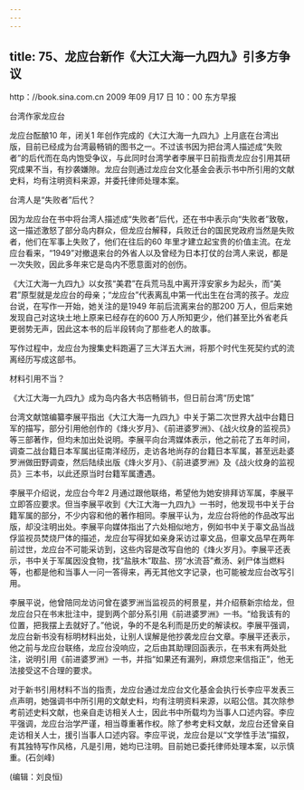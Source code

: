 ```yaml
---
---
---
```

title: 75、龙应台新作《大江大海一九四九》引多方争议
---




http：//book.sina.com.cn 2009 年09 月17 日 10：00 东方早报



台湾作家龙应台

龙应台酝酿10 年，闭关1 年创作完成的《大江大海一九四九》上月底在台湾出版，目前已经成为台湾最畅销的图书之一。不过该书因为把台湾人描述成“失败者”的后代而在岛内饱受争议，与此同时台湾学者李展平日前指责龙应台引用其研究成果不当，有抄袭嫌隙。龙应台则通过龙应台文化基金会表示书中所引用的文献史料，均有注明资料来源，并委托律师处理本案。

台湾人是“失败者”后代？

因为龙应台在书中将台湾人描述成“失败者”后代，还在书中表示向“失败者”致敬，这一描述激怒了部分岛内群众，但龙应台解释，兵败迁台的国民党政府当然是失败者，他们在军事上失败了，他们在往后的60 年里才建立起宝贵的价值主流。在龙应台看来，“1949”对撤退来台的外省人以及曾经为日本打仗的台湾人来说，都是一次失败，因此多年来它是岛内不愿意面对的创伤。

《大江大海一九四九》以女孩“美君”在兵荒马乱中离开淳安家乡为起头，而“美君”原型就是龙应台的母亲；“龙应台”代表离乱中第一代出生在台湾的孩子。龙应台说，在写作一开始，她关注的是1949 年前后流离来台的那200 万人，但后来她发现自己对这块土地上原来已经存在的600 万人所知更少，他们甚至比外省老兵更弱势无声，因此这本书的后半段转向了那些老人的故事。

写作过程中，龙应台为搜集史料跑遍了三大洋五大洲，将那个时代生死契约式的流离经历写成这部书。

材料引用不当？

《大江大海一九四九》成为岛内各大书店畅销书，但日前台湾“历史馆”

台湾文献馆编纂李展平指出《大江大海一九四九》中关于第二次世界大战中台籍日军的描写，部分引用他创作的《烽火岁月》、《前进婆罗洲》、《战火纹身的监视员》等三部著作，但均未加出处说明。李展平向台湾媒体表示，他之前花了五年时间，调查二战台籍日本军属出征南洋经历，走访各地尚存的台籍日本军属，甚至远赴婆罗洲做田野调查，然后陆续出版《烽火岁月》、《前进婆罗洲》及《战火纹身的监视员》三本书，以此还原当时台籍军属遭遇。

李展平介绍说，龙应台今年2 月通过跟他联络，希望他为她安排拜访军属，李展平立即答应要求。但当李展平收到《大江大海一九四九》一书时，他发现书中关于台籍军属的部分，不少内容和他的著作相同。李展平认为，龙应台将他的作品改写出版，却没注明出处。李展平向媒体指出了六处相似地方，例如书中关于辜文品当战俘监视员焚烧尸体的描述，龙应台写得犹如亲身采访过辜文品，但辜文品早在两年前过世，龙应台不可能采访到，这些内容是改写自他的《烽火岁月》。李展平还表示，书中关于军属因没食物，找“盐肤木”取盐、捞“水流苔”煮汤、剁尸体当燃料等，也都是他和当事人一问一答得来，再无其他文字记录，也可能被龙应台改写引用。

李展平说，他曾陪同龙访问曾在婆罗洲当监视员的柯景星，并介绍蔡新宗给龙，但龙应台只在书末批注中，提到两个部分系引用《前进婆罗洲》一书。“给我该有的位置，把我摆上去就好了。”他说，争的不是名利而是历史的解读权。李展平强调，龙应台新书没有标明材料出处，让别人误解是他抄袭龙应台文章。李展平还表示，他之前与龙应台联络，龙应台没响应，之后由其助理回函表示，在书末有两处批注，说明引用《前进婆罗洲》一书，并指“如果还有漏列，麻烦您来信指正”，他无法接受这不合理的要求。

对于新书引用材料不当的指责，龙应台通过龙应台文化基金会执行长李应平发表三点声明，她强调书中所引用的文献史料，均有注明资料来源，以昭公信。其次除参考前述史料文献，也亲自走访相关人士，因此书中所载均为当事人口述内容。李应平强调，龙应台治学严谨，相当尊重著作权。除了参考史料文献，龙应台还曾亲自走访相关人士，援引当事人口述内容。李应平说，龙应台是以“文学性手法”描叙，有其独特写作风格，凡是引用，她均已注明。目前她已委托律师处理本案，以示慎重。(石剑峰)

(编辑：刘良恒)